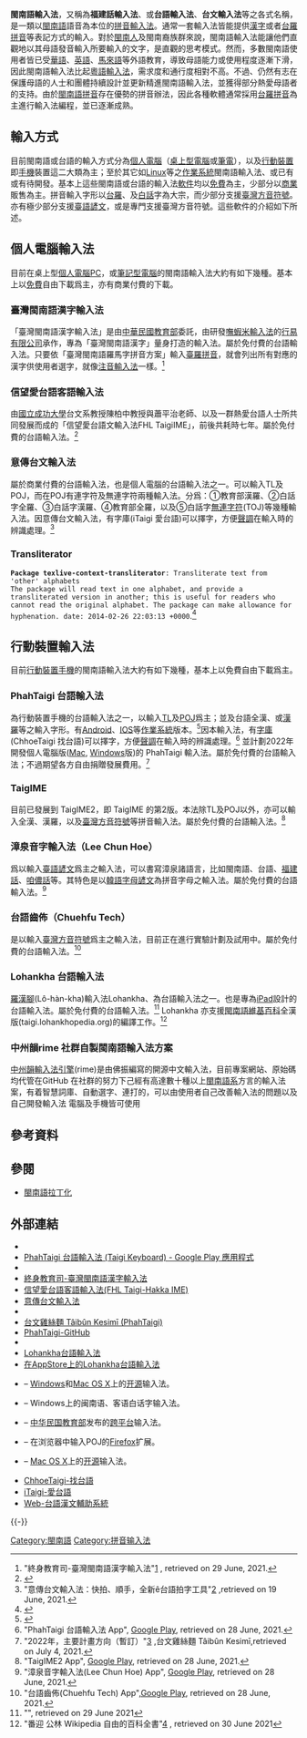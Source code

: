 {{expand|time=2016-09-30T04:32:55+00:00}}
{{Infobox Hokkien name
| title      = 台語輸入法
| hanji      = 輸入法
| poj        = Su-ji̍p-hoat
| hanlo      = 
| tl         = Su-ji̍p-huat
| bp         = 
| hokkienipa = 
| context    = 
| image      = 
| caption    = 
}}

'''閩南語輸入法'''，又稱為'''福建話輸入法'''、或'''台語輸入法'''、'''台文輸入法'''等之各式名稱，是一類以[[閩南語|閩南語]]語音為本位的[[拼音輸入法|拼音輸入法]]。通常一套輸入法皆能提供[[台閩漢字|漢字]]或者[[台羅拼音|台羅拼音]]等表記方式的輸入。對於[[閩南人|閩南人]]及閩南裔族群來說，閩南語輸入法能讓他們直觀地以其母語發音輸入所要輸入的文字，是直觀的思考模式。然而，多數閩南語使用者皆已受[[華語|華語]]、[[英語|英語]]、[[馬來語|馬來語]]等外語教育，導致母語能力或使用程度逐漸下滑，因此閩南語輸入法比起[[粵語輸入法|粵語輸入法]]，需求度和通行度相對不高。不過、仍然有志在保護母語的人士和團體持續設計並更新精進閩南語輸入法，並獲得部分熱愛母語者的支持。由於[[閩南語拼音|閩南語拼音]]存在優勢的拼音辦法，因此各種軟體通常採用[[臺灣閩南語羅馬字拼音方案|台羅拼音]]為主進行輸入法編程，並已逐漸成熟。

==輸入方式==
目前閩南語或台語的輸入方式分為[[個人電腦|個人電腦]]（[[桌上型電腦|桌上型電腦]]或[[筆電|筆電]]），以及[[行動裝置|行動裝置]]即[[手機|手機]]裝置這二大類為主；至於其它如[[Linux|Linux]]等之[[作業系統|作業系統]]閩南語輸入法、或已有或有待開發。基本上這些閩南語或台語的輸入法[[軟件|軟件]]均以[[免費|免費]]為主，少部分以[[商業|商業]]販售為主。拼音輸入字形以[[台羅|台羅]]、及[[白話|白話]]字為大宗，而少部分支援[[臺灣方音符號|臺灣方音符號]]。亦有極少部分支援[[臺語諺文|臺語諺文]]，或是專門支援臺灣方音符號。這些軟件的介紹如下所述。

==個人電腦輸入法==
目前在桌上型[[個人電腦|個人電腦]]PC，或[[筆記型電腦|筆記型電腦]]的閩南語輸入法大約有如下幾種。基本上以[[免費|免費]]自由下載爲主，亦有商業付費的下載。

=== 臺灣閩南語漢字輸入法 ===
「臺灣閩南語漢字輸入法」是由[[中華民國教育部|中華民國教育部]]委託，由研發[[嘸蝦米輸入法|嘸蝦米輸入法]]的[[行易有限公司|行易有限公司]]承作，專為「臺灣閩南語漢字」量身打造的輸入法。屬於免付費的台語輸入法。只要依「臺灣閩南語羅馬字拼音方案」輸入[[臺羅拼音|臺羅拼音]]，就會列出所有對應的漢字供使用者選字，就像[[注音輸入法|注音輸入法]]一樣。<ref>"終身教育司-臺灣閩南語漢字輸入法"[http://depart.moe.edu.tw/ed2400/cp.aspx?n=BB47AA61331DDAC8&s=5900082022C17E11] {{Wayback|url=http://depart.moe.edu.tw/ed2400/cp.aspx?n=BB47AA61331DDAC8&s=5900082022C17E11 |date=20210513230456 }}, retrieved on 29 June, 2021.</ref>

=== 信望愛台語客語輸入法 ===
由[[國立成功大學|國立成功大學]]台文系教授陳柏中教授與蕭平治老師、以及一群熱愛台語人士所共同發展而成的「信望愛台語文輸入法FHL TaigiIME」，前後共耗時七年。屬於免付費的台語輸入法。<ref>{{Cite web|title=信望愛台語文輸入法，台語、客語、原住民語攏會通|url=http://news.secr.ncku.edu.tw/p/404-1037-53490.php|accessdate=|author=|date=|format=|publisher=|language=}}</ref>

=== 意傳台文輸入法 ===
屬於商業付費的台語輸入法，也是個人電腦的台語輸入法之一。可以輸入TL及POJ，而在POJ有連字符及無連字符兩種輸入法。分爲：①教育部漢羅、②白話字全羅、③白話字漢羅、④教育部全羅，以及⑤白話字[[連字符|無連字符]](TOJ)等幾種輸入法。因意傳台文輸入法，有字庫(iTaigi 愛台語)可以擇字，方便[[聲調|聲調]]在輸入時的辨識處理。<ref>"意傳台文輸入法：快拍、順手，全新ê台語拍字工具"[https://sujiphuat.ithuan.tw/] {{Wayback|url=https://sujiphuat.ithuan.tw/ |date=20210823192638 }},retrieved on 19 June, 2021.</ref>

=== Transliterator ===
<code>'''Package texlive-context-transliterator''': Transliterate text from 'other' alphabets
<br>The package will read text in one alphabet, and provide a transliterated version in another; this is useful for readers who cannot read the original alphabet. The package can make allowance for hyphenation.
date: 2014-02-26 22:03:13 +0000</code>.<ref>{{Cite web |url=https://software.opensuse.org/package/texlive-context-transliterator |title=openSUSE軟件包(英文) |access-date=2017-05-27 |archive-date=2019-07-13 |archive-url=https://web.archive.org/web/20190713003711/https://software.opensuse.org/package/texlive-context-transliterator |dead-url=no }}</ref>

==行動裝置輸入法==
目前[[行動裝置|行動裝置]][[手機|手機]]的閩南語輸入法大約有如下幾種，基本上以免費自由下載爲主。

===PhahTaigi 台語輸入法===
為行動裝置手機的台語輸入法之一，以輸入[[TL|TL]]及[[POJ|POJ]]爲主；並及台語全漢、或[[漢羅|漢羅]]等之輸入字形。有[[Android|Android]]、[[IOS|IOS]]等[[作業系統|作業系統]]版本。<ref>{{Cite web |url=https://github.com/PhahTaigi |title=PhahTaigi on Github |access-date=2021-10-09 |archive-date=2022-02-04 |archive-url=https://web.archive.org/web/20220204070827/https://github.com/PhahTaigi |dead-url=no }}</ref>因本輸入法，有[[字庫|字庫]](ChhoeTaigi 找台語)可以擇字，方便[[聲調|聲調]]在輸入時的辨識處理。<ref>"PhahTaigi 台語輸入法 App"{{facebook|PhahTaigi|PhahTaigi 台語輸入法}}, [[Google_Play|Google Play]], retrieved on 28 June, 2021.</ref> 並計劃2022年開發個人電腦版([[Mac|Mac]], [[Windows|Windows]]版)的 PhahTaigi 輸入法。屬於免付費的台語輸入法；不過期望各方自由捐贈發展費用。<ref>"2022年，主要計畫方向（暫訂）"[https://www.zeczec.com/projects/taibun-kesimi/updates/19001] {{Wayback|url=https://www.zeczec.com/projects/taibun-kesimi/updates/19001 |date=20211203112659 }},台文雞絲麵 Tâibûn Kesimī,retrieved on July 4, 2021.</ref>

=== TaigIME ===
目前已發展到 TaigIME2，即 TaigIME 的第2版。本法除TL及POJ以外，亦可以輸入全漢、漢羅，以及[[臺灣方音符號|臺灣方音符號]]等拼音輸入法。屬於免付費的台語輸入法。<ref>"TaigIME2 App", [[Google_Play|Google Play]], retrieved on 28 June, 2021.</ref>

=== 漳泉音字輸入法（Lee Chun Hoe）===
爲以輸入[[臺語諺文|臺語諺文]]爲主之輸入法，可以書寫漳泉諸語言，比如閩南語、台語、[[福建話|福建話]]、[[咱儂話|咱儂話]]等。其特色是以[[韓語|韓語]][[字母|字母]][[諺文|諺文]]為拼音字母之輸入法。屬於免付費的台語輸入法。<ref>"漳泉音字輸入法(Lee Chun Hoe) App", [[Google_Play|Google Play]], retrieved on 28 June, 2021.</ref>

=== 台語齒佈（Chuehfu Tech） ===
是以輸入[[臺灣方音符號|臺灣方音符號]]爲主之輸入法，目前正在進行實驗計劃及試用中。屬於免付費的台語輸入法。<ref>"台語齒佈(Chuehfu Tech) App",[[Google_Play|Google Play]], retrieved on 28 June, 2021.</ref>

=== Lohankha 台語輸入法===
[[羅漢腳|羅漢腳]](Lô-hàn-kha)輸入法Lohankha、為台語輸入法之一。也是專為[[iPad|iPad]]設計的台語輸入法。屬於免付費的台語輸入法。<ref>"{{facebook|ohankha.taiwanese|Lohankha台語輸入法}}", retrieved on 29 June 2021</ref> Lohankha 亦支援[[閩南語維基百科|閩南語維基百科]]全漢版(taigi.lohankhopedia.org)的編譯工作。<ref>"番迎 公林 Wikipedia
自由的百科全書"[https://taigi.lohankhapedia.org/w/index.php?title=Th%C3%A2u-ia%CC%8Dh&mobileaction=toggle_view_desktop] {{Wayback|url=https://taigi.lohankhapedia.org/w/index.php?title=Th%C3%A2u-ia%CC%8Dh&mobileaction=toggle_view_desktop |date=20210629201234 }}, retrieved on 30 June 2021</ref>

=== 中州韻rime 社群自製閩南語輸入法方案 ===
[[中州韻輸入法引擎|中州韻輸入法引擎]](rime)是由佛振編寫的開源中文輸入法，目前專案網站、原始碼均代管在GitHub
在社群的努力下己經有高達數十種以上[[閩南語系|閩南語系]]方言的輸入法案，有着智慧詞庫、自動選字、連打的，可以由使用者自己改善輸入法的問題以及自己開發輸入法
電腦及手機皆可使用

== 參考資料 ==
{{reflist|2}}

== 參閱 ==
* [[閩南語拉丁化|閩南語拉丁化]]

==外部連結==
{{div col|2}}
*{{wikibooks-inline|zh:臺灣話/書寫/輸入法}}
*[https://play.google.com/store/apps/details?id=com.taccotap.phahtaigi&hl=zh_TW PhahTaigi 台語輸入法 (Taigi Keyboard) - Google Play 應用程式] {{Wayback|url=https://play.google.com/store/apps/details?id=com.taccotap.phahtaigi&hl=zh_TW |date=20190713003643 }}
*{{facebook|PhahTaigi|PhahTaigi 台語輸入法}}
*[https://depart.moe.edu.tw/ed2400/cp.aspx?n=BB47AA61331DDAC8&s=5900082022C17E11 終身教育司-臺灣閩南語漢字輸入法] {{Wayback|url=https://depart.moe.edu.tw/ed2400/cp.aspx?n=BB47AA61331DDAC8&s=5900082022C17E11 |date=20210513230456 }}
*[http://taigi.fhl.net/TaigiIME/ 信望愛台語客語輸入法(FHL Taigi-Hakka IME)] {{WebCite|url=https://www.webcitation.org/67dMDj2gF?url=http://taigi.fhl.net/TaigiIME/ |date=20120513164502 |dateformat=iso }}
*[https://sujiphuat.ithuan.tw/ 意傳台文輸入法] {{Wayback|url=https://sujiphuat.ithuan.tw/ |date=20210823192638 }}
*{{facebook|PhahTaigi|PhahTaigi 台語輸入法}}
*[https://www.zeczec.com/projects/taibun-kesimi 台文雞絲麵 Tâibûn Kesimī (PhahTaigi)] {{Wayback|url=https://www.zeczec.com/projects/taibun-kesimi |date=20211220031213 }}
*[https://github.com/PhahTaigi?fbclid=IwAR3RcGHKFKQXIv7fPoo4ej-JZnFszF-YpXx_GMHAWDI3-NQflf4lUZoDJno PhahTaigi-GitHub] {{Wayback|url=https://github.com/PhahTaigi?fbclid=IwAR3RcGHKFKQXIv7fPoo4ej-JZnFszF-YpXx_GMHAWDI3-NQflf4lUZoDJno |date=20220203120747 }}
*{{facebook|ohankha.taiwanese|Lohankha台語輸入法}}
*[https://apps.apple.com/tw/app/id1080190324 Lohankha台語輸入法] {{Wayback|url=https://apps.apple.com/tw/app/id1080190324 |date=20210629082857 }}
*[https://apps.apple.com/tw/app/id1080190324 在AppStore上的Lohankha台語輸入法] {{Wayback|url=https://apps.apple.com/tw/app/id1080190324 |date=20210629082857 }}
*{{cite web|url=http://openvanilla.org/|title=Open Vanilla|access-date=2021-07-07|archive-date=2012-05-13|archive-url=https://www.webcitation.org/67dMDEH9D?url=http://openvanilla.org/|dead-url=no}} – [[Windows|Windows]]和[[Mac_OS_X|Mac OS X]]上的[[开源|开源]]输入法。
*{{cite web|url=http://taigi.fhl.net/TaigiIME/|title=Taigi-Hakka IME|access-date=2019-03-06|archive-date=2012-05-13|archive-url=https://www.webcitation.org/67dMDj2gF?url=http://taigi.fhl.net/TaigiIME/|dead-url=no}} – Windows上的闽南语、客语白话字输入法。
*{{cite web|url=http://www.edu.tw/FileUpload/3677-15601/Documents/moe-tlim-usersguide-1.2.0.pdf|title=教育部台灣閩南語羅馬字拼音輸入法1.2版|access-date=2021-07-07|archive-date=2015-09-24|archive-url=https://web.archive.org/web/20150924022119/http://www.edu.tw/FileUpload/3677-15601/Documents/moe-tlim-usersguide-1.2.0.pdf|dead-url=no}} – [[中华民国教育部|中华民国教育部]]发布的[[跨平台|跨平台]]输入法。
*{{cite web|url=http://www.benya.com/transliterator/|title=Transliterator|access-date=2021-07-07|archive-date=2012-05-13|archive-url=https://www.webcitation.org/67dMFzkJD?url=http://www.benya.com/transliterator/|dead-url=no}} – 在浏览器中输入POJ的[[Firefox|Firefox]]扩展。
*{{cite web|url=http://openvanilla.org/|title=Open Vanilla|access-date=2021-07-07|archive-date=2012-05-13|archive-url=https://www.webcitation.org/67dMDEH9D?url=http://openvanilla.org/|dead-url=no}} – [[Mac_OS_X|Mac OS X]]上的[[开源|开源]]输入法。
*[https://chhoe.taigi.info/?fbclid=IwAR1hZlqZms4_Mn4hXVS0X3CCD715JJskadZFM4Lg0DjEOTnsr6T0xgLQno8 ChhoeTaigi-找台語] {{Wayback|url=https://chhoe.taigi.info/?fbclid=IwAR1hZlqZms4_Mn4hXVS0X3CCD715JJskadZFM4Lg0DjEOTnsr6T0xgLQno8 |date=20220130060508 }}
*[https://itaigi.tw/ iTaigi-愛台語] {{Wayback|url=https://itaigi.tw/ |date=20181018065702 }}
*[http://dic.taigubun.org/search.php Web-台語漢文輔助系統] {{Wayback|url=http://dic.taigubun.org/search.php |date=20220130060509 }}
{{div col end}}
{{-}}
{{臺灣閩南語|state=collapsed}}

[[Category:閩南語|Category:閩南語]]
[[Category:拼音输入法|Category:拼音输入法]]